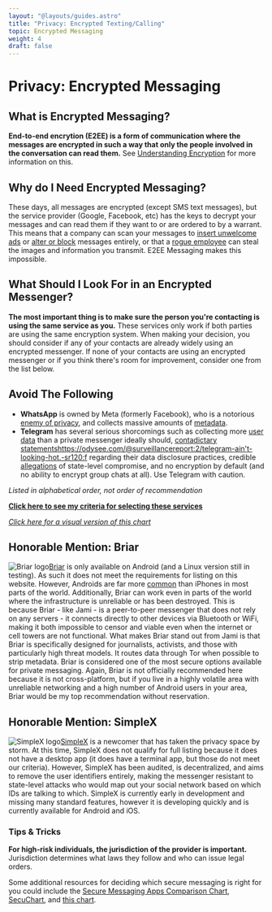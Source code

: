 ```yaml
---
layout: "@layouts/guides.astro"
title: "Privacy: Encrypted Texting/Calling"
topic: Encrypted Messaging
weight: 4
draft: false
---
```



# Privacy: Encrypted Messaging

## What is Encrypted Messaging?

**End-to-end encrytion (E2EE) is a form of communication where the messages are encrypted in such a way that only the people involved in the conversation can read them.** See [Understanding Encryption](/guides/moderately-important/encryption) for more information on this.

## Why do I Need Encrypted Messaging?

These days, all messages are encrypted (except SMS text messages), but the service provider (Google, Facebook, etc) has the keys to decrypt your messages and can read them if they want to or are ordered to by a warrant. This means that a company can scan your messages to [insert unwelcome ads](https://twitter.com/chrismlacy/status/1409727836093513729) or [alter or block](https://www.theverge.com/2018/12/12/18137795/fcc-text-message-rule-classification-spam) messages entirely, or that a [rogue employee](https://www.uscybersecurity.net/cyberNews/shopify-breach/) can steal the images and information you transmit. E2EE Messaging makes this impossible.

## What Should I Look For in an Encrypted Messenger?

**The most important thing is to make sure the person you're contacting is using the same service as you.** These services only work if both parties are using the same encryption system. When making your decision, you should consider if any of your contacts are already widely using an encrypted messenger. If none of your contacts are using an encrypted messenger or if you think there's room for improvement, consider one from the list below.

## Avoid The Following

<Highlighting variant="warning">

- **WhatsApp** is owned by Meta (formerly Facebook), who is a notorious [enemy of privacy](https://www.forbes.com/sites/thomasbrewster/2017/01/22/whatsapp-facebook-backdoor-government-data-request/#3be52f0c1030), and collects massive amounts of [metadata](/guides/moderately-important/metadata).
- **Telegram** has several serious shorcomings such as collecting more [user data](https://telegram.org/privacy#3-what-personal-data-we-use) than a private messenger ideally should, [contadictary statements]()https://odysee.com/@surveillancereport:2/telegram-ain't-looking-hot.-sr120:f regarding their data disclosure practices, credible [allegations](https://www.wired.com/story/the-kremlin-has-entered-the-chat/) of state-level compromise, and no encryption by default (and no ability to encrypt group chats at all). Use Telegram with caution.

</Highlighting>

_Listed in alphabetical order, not order of recommendation_

<ProsAndCons data={data} headingLevel={4} />

**[Click here to see my criteria for selecting these services](https://gitlab.com/thenewoil/website/-/wikis/Encrypted-Messaging-Criteria)**

_[Click here for a visual version of this chart](/charts/messaging)_

## Honorable Mention: Briar

<img src="/images/logos/briar.png" alt="Briar logo" class="float-left mx-6 w-24" />[Briar](https://briarproject.org/) is only available on Android (and a Linux version still in testing). As such it does not meet the requirements for listing on this website. However, Androids are far more [common](https://www.statista.com/statistics/272698/global-market-share-held-by-mobile-operating-systems-since-2009/) than iPhones in most parts of the world. Additionally, Briar can work even in parts of the world where the infrastructure is unreliable or has been destroyed. This is because Briar - like Jami - is a peer-to-peer messenger that does not rely on any servers - it connects directly to other devices via Bluetooth or WiFi, making it both impossible to censor and viable even when the internet or cell towers are not functional. What makes Briar stand out from Jami is that Briar is specifically designed for journalists, activists, and those with particularly high threat models. It routes data through Tor when possible to strip metadata. Briar is considered one of the most secure options available for private messaging. Again, Briar is not officially recommended here because it is not cross-platform, but if you live in a highly volatile area with unreliable networking and a high number of Android users in your area, Briar would be my top recommendation without reservation.

## Honorable Mention: SimpleX

<img src="/images/logos/simplex.png" alt="SimpleX logo" class="float-left mx-6 w-24" />[SimpleX](https://simplex.chat) is a newcomer that has taken the privacy space by storm. At this time, SimpleX does not qualify for full listing because it does not have a desktop app (it does have a terminal app, but those do not meet our criteria). However, SimpleX has been audited, is decentralized, and aims to remove the user identifiers entirely, making the messenger resistant to state-level attacks who would map out your social network based on which IDs are talking to which. SimpleX is currently early in development and missing many standard features, however it is developing quickly and is currently available for Android and iOS.

### Tips & Tricks

**For high-risk individuals, the jurisdiction of the provider is important.** Jurisdiction determines what laws they follow and who can issue legal orders.

Some additional resources for deciding which secure messaging is right for you could include the [Secure Messaging Apps Comparison Chart](https://www.securemessagingapps.com/), [SecuChart](https://bkil.gitlab.io/secuchart/), and [this chart](https://www.messenger-matrix.de/messenger-matrix-en.html).
